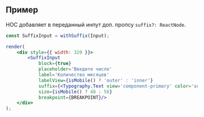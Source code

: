 ## Пример

HOC добавляет в переданный инпут доп. пропсу `suffix?: ReactNode`.

```jsx live
const SuffixInput = withSuffix(Input);

render(
    <div style={{ width: 320 }}>
        <SuffixInput
            block={true}
            placeholder='Введите число'
            label='Количество месяцев'
            labelView={isMobile() ? 'outer' : 'inner'}
            suffix={<Typography.Text view='component-primary' color='secondary'> мес</Typography.Text> }
            size={isMobile() ? 48 : 56}
            breakpoint={BREAKPOINT}/>
    </div>
);
```
